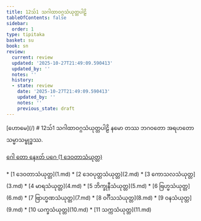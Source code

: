 ```yaml
---
title: 12သ်1 သဂါထာဝဂ္ဂသံယုတ္တပါဠိ
tableOfContents: false
sidebar:
  order: 1
type: tipitaka
basket: su
book: sn
review:
  current: review
  updated: '2025-10-27T21:49:09.590413'
  updated_by: ''
  notes: ''
  history:
  - state: review
    date: '2025-10-27T21:49:09.590413'
    updated_by: ''
    notes: ''
    previous_state: draft
---
```



<ReviewStatus review={frontmatter.review} showDetails={true} />

<HypothesisAnnotation frontmatter={frontmatter} />

<Paragraph type="center" book="sn">
[ဟောမေ](/)
</Paragraph>

<Paragraph type="center" book="sn">
# 12သ်1 သဂါထာဝဂ္ဂသံယုတ္တပါဠိ
</Paragraph>

<Paragraph number="1" book="sn">
နမော တဿ ဘဂဝတော အရဟတော သမ္မာသမ္ဗုဒ္ဓဿ.

[ဂေါ တော နေxတ် ပဂေ (1 ဒေဝတာသံယုတ္တ)](1.md)



</Paragraph>

<TableOfContents book="sn" section="12">
* [1 ဒေဝတာသံယုတ္တ](1.md)
* [2 ဒေဝပုတ္တသံယုတ္တ](2.md)
* [3 ကောသလသံယုတ္တ](3.md)
* [4 မာရသံယုတ္တ](4.md)
* [5 ဘိက္ခုနီသံယုတ္တ](5.md)
* [6 ဗြဟ္မသံယုတ္တ](6.md)
* [7 ဗြာဟ္မဏသံယုတ္တ](7.md)
* [8 ဝင်္ဂီသသံယုတ္တ](8.md)
* [9 ဝနသံယုတ္တ](9.md)
* [10 ယက္ခသံယုတ္တ](10.md)
* [11 သက္ကသံယုတ္တ](11.md)
</TableOfContents>